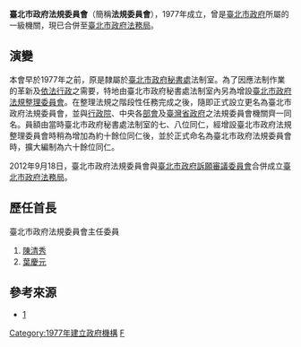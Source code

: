 {{中華民國政府部門基礎資訊
|部門名稱       = 臺北市政府法規委員會
|外文名稱       = Law and Regulation Commission, Taipei City Government
|外文語言       = 英語
|部門標誌       = 
|代表圖像       = 
|代表圖像名稱   =  
|首長職銜       = 主任委員
|首長姓名       = [[葉慶元|葉慶元]]
|副首長職銜     = 副主任委員
|副首長姓名     = [[林淑華|林淑華]]
|副首長姓名二   = 
|副首長姓名三   = 
|副首長職銜二   = 
|副首長二姓名   = 
|副首長二姓名二 = 
|副首長二姓名三 = 
|秘書長職銜     = 
|秘書長姓名     = 
|秘書長姓名二   = 
|秘書長姓名三   = 
|副秘書長職銜   = 
|副秘書長姓名   = 
|副秘書長姓名二 = 
|副秘書長姓名三 = 
|任命者姓名     = 
|成立日期       = 1977年
|解散日期       = 
|所屬部門       = [[臺北市政府|臺北市政府]]
|組織編制       = 
|授權法源       = 
|員額任期       = 
|員額           = 
|年度預算額     = 
|地址           = [[台北市|台北市]][[信義區_(臺北市)|信義區]]市府路1號<br/>東北區9樓
|網站           = http://www.law.taipei.gov.tw/
|備註           = 
}}
'''臺北市政府法規委員會'''（簡稱'''法規委員會'''），1977年成立，曾是[[臺北市政府|臺北市政府]]所屬的一級機關，現已合併至[[臺北市政府法務局|臺北市政府法務局]]。

== 演變 ==
本會早於1977年之前，原是隸屬於[[臺北市政府秘書處|臺北市政府秘書處]]法制室。為了因應法制作業的革新及[[依法行政|依法行政]]之需要，特地由臺北市政府秘書處法制室內另為增設[[臺北市政府法規整理委員會|臺北市政府法規整理委員會]]。在整理法規之階段性任務完成之後，隨即正式設立更名為臺北市政府法規委員會，並與[[行政院|行政院]]、中央各[[部會|部會]]及[[臺灣省政府|臺灣省政府]]之法規委員會機關齊一同名。員額由當時臺北市政府秘書處法制室的七、八位同仁，經增設臺北市政府法規整理委員會時稍為增加為約十餘位同仁後，並於正式命名為臺北市政府法規委員會時，擴大編制為六十餘位同仁。

2012年9月18日，臺北市政府法規委員會與[[臺北市政府訴願審議委員會|臺北市政府訴願審議委員會]]合併成立[[臺北市政府法務局|臺北市政府法務局]]。

== 歷任首長 ==
;臺北市政府法規委員會主任委員
#[[陳清秀|陳清秀]]
#[[葉慶元|葉慶元]]

== 參考來源 ==
* [https://web.archive.org/web/20120225171512/http://www.law.taipei.gov.tw/]
{{臺北市政府所屬機關}}

[[Category:1977年建立政府機構|Category:1977年建立政府機構]]
[[Category:臺北市政府法務局|F]]